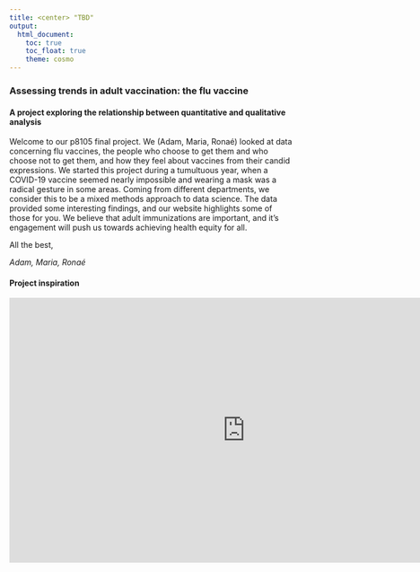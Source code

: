 ```yaml
---
title: <center> "TBD"
output: 
  html_document:
    toc: true
    toc_float: true
    theme: cosmo
---
```


### Assessing trends in adult vaccination: the flu vaccine  
#### A project exploring the relationship between quantitative and qualitative analysis

Welcome to our p8105 final project. We (Adam, Maria, Ronaé) looked at data concerning flu vaccines, the people who choose to get them and who choose not to get them, and how they feel about vaccines from their candid expressions.  We started this project during a tumultuous year, when a COVID-19 vaccine seemed nearly impossible and wearing a mask was a radical gesture in some areas.  Coming from different departments, we consider this to be a mixed methods approach to data science.  The data provided some interesting findings, and our website highlights some of those for you. We believe that adult immunizations are important, and it’s engagement will push us towards achieving health equity for all. 

All the best,

*Adam, Maria, Ronaé*

#### Project inspiration

<center>
<iframe width="840" height="472" src="https://www.youtubetrimmer.com/view/?v=qAWtUu88ug4&start=305&end=343" frameborder="0" allow="accelerometer; autoplay; encrypted-media; gyroscope; picture-in-picture" allowfullscreen></iframe>
</center>
